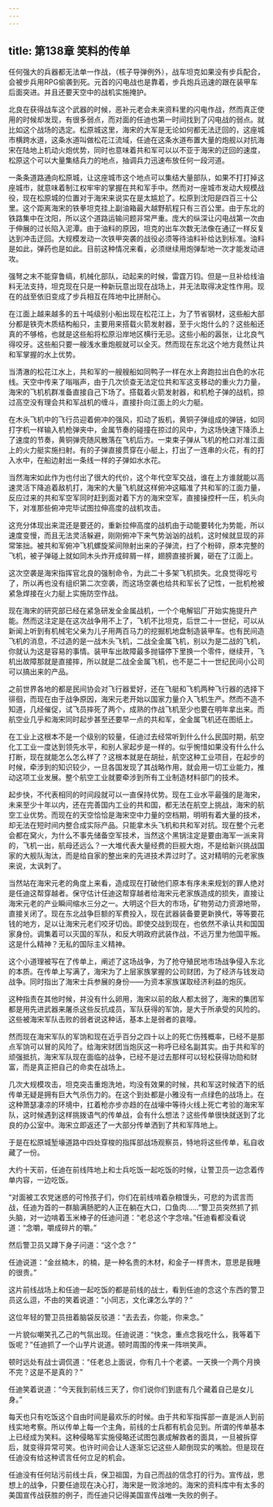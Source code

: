 ```yaml
---
---
---
```

title: 第138章 笑料的传单
---



任何强大的兵器都无法单一作战，（核子导弹例外），战车坦克如果没有步兵配合，会被步兵用RPG偷袭到死。元首的闪电战也是靠着，步兵炮兵迅速的跟在装甲车后面突进。并且还要天空中的战机实施掩护。

北良在获得战车这个武器的时候，恶补元老会未来资料里的闪电作战，然而真正使用的时候却发现，有很多弱点，而对面的任迪也第一时间找到了闪电战的弱点。就比如这个战场的选定。松原城这里，海宋的大军是无论如何都无法迂回的，这座城市横跨水道，这条水道叫做松花江流域，任迪在这条水道布置大量的炮舰以对抗海宋在陆地上机动火炮优势，同时也意味着共和军可以以不亚于海宋的迂回的速度，松原这个可以大量集结兵力的地点，抽调兵力迅速布放任何一段河道。

一条条道路通向松原城，让这座城市这个地点可以集结大量部队，如果不打打掉这座城市，就意味着制江权牢牢的掌握在共和军手中。然而对一座城市发动大规模战役，现在松原城的位置对于海宋来说实在是太尴尬了。松原到沈阳是四百三十公里。这个距离海宋的铁拳坦克挂上副油箱最大越野航程只有三百公里。由于东北的铁路集中在沈阳，所以这个道路运输问题非常严重。庞大的纵深让闪电战第一次由于伸展的过长陷入泥潭。由于油料的原因，坦克的出车次数无法像在通辽一样反复达到冲击迂回。大规模发动一次铁甲突袭的战役必须等待油料补给达到标准。油料是如此，弹药也是如此。目前这种情况来看，必须继续用炮弹犁地一次才能发动进攻。

强弩之末不能穿鲁缟，机械化部队，动起来的时候，雷霆万钧。但是一旦补给线油料无法支持，坦克现在只是一种新玩意出现在战场上，并无法取得决定性作用。现在的战至依旧变成了步兵相互在阵地中比拼耐心。

在江面上越来越多的五十吨级别小船出现在松花江上，为了节省钢材，这些船大部分都是铁壳木质结构船只，主要用来搭载火箭发射器，至于火炮什么的？这些船还真的不够格，也就是这些船将松原沿岸地区横行无忌。这些小船的嚣张，让北良气得咬牙。这些船只要一艘浅水重炮舰就可以全灭。然而现在东北这个地方竟然让共和军掌握的水上优势。

当清澈的松花江水上，共和军的一艘艘船如同鸭子一样在水上奔跑拉出白色的水花线。天空中传来了嗡嗡声，由于几次侦查无法定位共和军这支移动的重火力力量，海宋的飞机机群准备直接自己下场了。搭载着火箭发射器，和机枪子弹的战机，掠过高空没有理会共和军战机的缠斗，直接扑向江面上的火力艇。

在木头飞机中的飞行员迎着俯冲的强风，扣动了扳机，黄铜子弹组成的弹链，如同打字机一样输入机枪弹夹中，金属节奏的碰撞在掠过的风中，为这场快速下降添上了速度的节奏，黄铜弹壳随风散落在飞机后方。一束束子弹从飞机的枪口对准江面上的火力艇实施扫射。有的子弹直接贯穿在小艇上，打出了一连串的火花，有的打入水中，在船边射出一条线一样的子弹如水水花。

当然海宋如此作为也付出了很大的代价，这个年代空军交战，谁在上方谁就能以高速灵活下降追着敌机打，海宋的大量飞机就这样俯冲这瞄准了共和军的江面力量，反应过来的共和军空军同时赶到面对着下方的海宋空军，直接操控杆一压，机头向下，对准那些俯冲完毕试图拉伸高度的战机攻击。

这充分体现出来混还是要还的，重新拉伸高度的战机由于动能要转化为势能，所以速度变慢，而且无法灵活躲避，刚刚俯冲下来气势汹汹的战机，这时候就显现的非常笨拙。被共和军俯冲飞机螺旋桨间隙射出来的子弹流，扫了个粉碎，原本完整的飞机，被子弹碰上就如同木头炸开成碎屑一样，翅膀直接折翼，砸在了江面上。

这次空袭是海宋指挥官北良的强制命令，为此二十多架飞机损失。北良觉得吃亏了，所以再也没有组织第二次空袭，而这场空袭也给共和军长了记性，一批机枪被紧急焊接在火力艇上实施防空作战。

现在海宋的研究部已经在紧急研发全金属战机，一个个电解铝厂开始实施提升产能。然而这注定是在这次战争用不上了，飞机不比坦克，后世二十一世纪，可以从新闻上听到有机械宅父亲为儿子用两百马力的挖掘机地盘制造装甲车。也有民间造飞机的消息，不过造的是一战木头飞机，二战全金属飞机，别以为是二战的飞机，你就认为这是容易的事情。装甲车出故障最多抛锚停下里换一个零件，继续开，飞机出故障那就是直接摔，所以就是二战全金属飞机，也不是二十一世纪民间小公司可以搞出来的产品。

之前世界各地的都是民间协会对飞行器爱好，还在飞艇和飞机两种飞行器的选择下徘徊，而现在由于战争原因，海宋元老开始以国家力量介入飞机生产。然而不造不知道，几经催促，试飞员摔死了两个，成熟的作战飞机至少也要在明年拿出来。而航空业几乎和海宋同时起步甚至还要早一点的共和军，全金属飞机还在图纸上。

在工业上这根本不是一个级别的较量，任迪过去经常听到什么什么民国时期，航空化工工业一度达到领先水平，和别人家起步是一样的。似乎惋惜如果没有什么什么打断，现在就能怎么怎么样了？这根本就是在胡扯，航空这种工业项目，在起步的时候，牵涉到的知识较少，一旦各国发现了其战略作用，就会用一切工业能力，推动这项工业发展。整个航空工业就要牵涉到所有工业制造材料部门的技术。

起步快，不代表相同的时间段就可以一直保持优势。现在工业水平最强的是海宋，未来至少十年以内，还在完善国内工业的共和国，都无法在航空上挑战，海宋的航空工业优势。而现在的天空恰恰是海宋空中力量的空档期，明明有着大量的技术，却无法在短时间内整合成实际产品。只能拿木头飞机和共和军对抗。现在整个元老会都在窝火，为什么不事先储备空军技术，当然这个黑锅注定是要由海军一派来背的，飞机一出，航母还远么？一大堆代表大量经费的巨舰大炮，不是给新兴挑战国家的大舰队淘汰，而是给自家的整出来的先进技术弄过时了。这对精明的元老家族来说，太讽刺了。

当然站在海宋元老的角度上来看，造成现在打破他们原本有序未来规划的罪人绝对是任迪这帮穿越者。保守估计任迪这帮穿越者给海宋元老家族造成的损失，直接让海宋元老的产业瞬间缩水三分之一。大明这个巨大的市场，矿物劳动力资源地带，直接关闭了。现在东北战争巨额的军费投入，现在武器装备要更新换代，等等要花钱的地方，足以让海宋元老们咬牙切齿。即使交战到现在，也依然不承认共和国国家身份。调集着可以灭国的军队，和反大明政府武装作战，不远万里为他国平叛。这是什么精神？无私的国际主义精神。

这个小道理被写在了传单上，阐述了这场战争，为了抢夺殖民地市场战争侵入东北的本质。在传单上写满了，海宋为了上层家族掌握的公司财团，为了经济与钱发动战争。同时指出了海宋士兵参展的身份——为资本家族谋取经济利益的炮灰。

这种指责在其他时候，并没有什么卵用，海宋以前的敌人都太弱了，海宋的集团军都是用先进武器来屠杀这些反抗成员，军队获得的军饷，是大于所承受的风险的。这些被海宋军队击败的弱者说这种话，基本上是弱者的哀嚎。

然而现在海宋军队的军饷和现在近乎百分之四十以上的死亡伤残概率，已经不是那点军饷可以冒的风险了。给海宋财团当炮灰这一称呼已经名副其实。由于共和军的顽强抵抗，海宋军队现在面临的战争，已经不是过去那样可以轻松获得功勋和财富，而是真正把自己的命卖在战场上。

几次大规模攻击，坦克突击重炮洗地，均没有效果的时候，共和军这时候洒下的纸传单无疑是拥有巨大气杀伤力的。在这个到处都是小雅没有一点绿色的战场上。在这种萧瑟凄凉的环境中，扛着枪亦步亦趋的在战壕中等待火线上死亡考验的海宋军队，这时候遇到这样挑拨语气的传单战，会有什么想法？这些传单很快就送到了北良的办公室中。海宋立即返还了一大部分传单洒到了共和军阵地上。

于是在松原城堑壕道路中四处穿梭的指挥部战场观察员，特地将这些传单，私自收藏了一份。

大约十天前，任迪在前线阵地上和士兵吃饭一起吃饭的时候，让警卫员一边念着传单内容，一边吃饭。

“对面被工农党迷惑的可怜孩子们，你们在前线啃着杂粮馒头，可悲的为谎言而战，任迪为首的一群脑满肠肥的人正在躺在大口，口鱼肉……”警卫员突然抓了抓头脑，对一边啃着玉米棒子的任迪问道：“老总这个字念啥。”任迪看都没看说道：“念嚼，嚼成碎片的嚼。”

然后警卫员又蹲下身子问道：“这个念？”

任迪说道：“金丝楠木，的楠，是一种名贵的木材，和金子一样贵木，意思是我睡的很贵。”

这片前线战场上和任迪一起吃饭的都是前线的战士，看到任迪的念这个东西的警卫员这么逗，不由的笑着说道：“小同志，文化课怎么学的？”

这位年轻的警卫员扭着脑袋反驳道：“去去去，你能，你来念。”

一片貌似嘲笑孔乙己的气氛出现。任迪说道：“快念，重点念我吃什么，我等着下饭呢？”任迪抓了一个山芋片说道。顿时周围的传来一阵哄笑声。

顿时远处有战士调侃道：“任老总上面说，你有几十个老婆。一天换一个两个月换不完？这是不是真的？”

任迪笑着说道：“今天我到前线三天了，你们说你们到底有几个藏着自己是女儿身。”

每天也只有吃饭这个自由时间是最欢乐的时候。由于共和军指挥部一直是派人到前线实地考察。所以传单上每一个主角，前线的士兵都有机会见到。所谓的传单基本上已经成为笑料。这种侵略军实施侵略还试图包裹成解救者的面具，一旦被拆穿后，就变得异常可笑。也许时间会让人逐渐忘记这些人颠倒现实的嘴脸。但是现在任迪没有给这种谎言任何立足的机会。

任迪没有任何玷污前线士兵，保卫祖国，为自己而战的信念打的行为。宣传战，思想上的战争，只要任迪现在决心打，海宋是一败涂地的。海宋的资料库中有太多的美国宣传战获胜的例子，而任迪只记得美国宣传战唯一失败的例子。